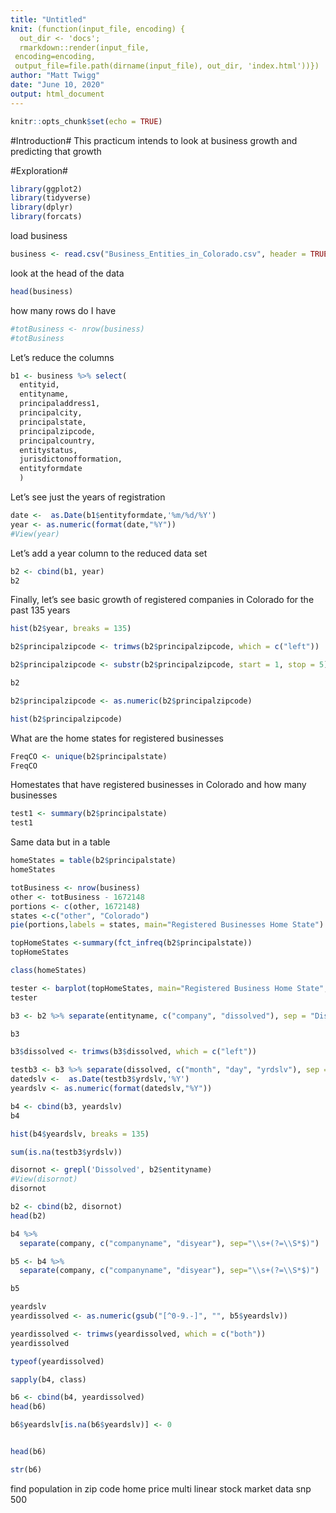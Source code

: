```yaml
---
title: "Untitled"
knit: (function(input_file, encoding) {
  out_dir <- 'docs';
  rmarkdown::render(input_file,
 encoding=encoding,
 output_file=file.path(dirname(input_file), out_dir, 'index.html'))})
author: "Matt Twigg"
date: "June 10, 2020"
output: html_document
---
```


```r
knitr::opts_chunk$set(echo = TRUE)
```

#Introduction#
This practicum intends to look at business growth and predicting that growth

#Exploration#


```r
library(ggplot2)
library(tidyverse)
library(dplyr)
library(forcats)

```
load business
```r
business <- read.csv("Business_Entities_in_Colorado.csv", header = TRUE)
```
look at the head of the data
```r
head(business)
```
how many rows do I have
```r
#totBusiness <- nrow(business)
#totBusiness 
```
Let's reduce the columns
```r
b1 <- business %>% select(
  entityid, 
  entityname, 
  principaladdress1, 
  principalcity, 
  principalstate,
  principalzipcode,
  principalcountry, 
  entitystatus, 
  jurisdictonofformation, 
  entityformdate
  )
```
Let's see just the years of registration
```r
date <-  as.Date(b1$entityformdate,'%m/%d/%Y')
year <- as.numeric(format(date,"%Y"))
#View(year)
```
Let's add a year column to the reduced data set
```r
b2 <- cbind(b1, year)
b2
```
Finally, let's see basic growth of registered companies in Colorado for the past 135 years
```r
hist(b2$year, breaks = 135)
```

```r
b2$principalzipcode <- trimws(b2$principalzipcode, which = c("left"))
```

```r
b2$principalzipcode <- substr(b2$principalzipcode, start = 1, stop = 5)
```

```r
b2
```

```r
b2$principalzipcode <- as.numeric(b2$principalzipcode)
```


```r
hist(b2$principalzipcode)
```



What are the home states for registered businesses
```r
FreqCO <- unique(b2$principalstate)
FreqCO

```
Homestates that have registered businesses in Colorado and how many businesses
```r
test1 <- summary(b2$principalstate)
test1
```
Same data but in a table
```r
homeStates = table(b2$principalstate)
homeStates
```


```r
totBusiness <- nrow(business)
other <- totBusiness - 1672148
portions <- c(other, 1672148)
states <-c("other", "Colorado")
pie(portions,labels = states, main="Registered Businesses Home State")
```

```r
topHomeStates <-summary(fct_infreq(b2$principalstate))
topHomeStates
```

```r
class(homeStates)
```

```r
tester <- barplot(topHomeStates, main="Registered Business Home State", xlab = "States")
tester
```

```r

b3 <- b2 %>% separate(entityname, c("company", "dissolved"), sep = "Dissolved")
```

```r
b3
```

```r
b3$dissolved <- trimws(b3$dissolved, which = c("left"))
```


```r
testb3 <- b3 %>% separate(dissolved, c("month", "day", "yrdslv"), sep = " ")
datedslv <-  as.Date(testb3$yrdslv,'%Y')
yeardslv <- as.numeric(format(datedslv,"%Y"))
```

```r
b4 <- cbind(b3, yeardslv)
b4
```

```r
hist(b4$yeardslv, breaks = 135)
```


```r
sum(is.na(testb3$yrdslv))
```





```r
disornot <- grepl('Dissolved', b2$entityname)
#View(disornot)
disornot
```

```r
b2 <- cbind(b2, disornot)
head(b2)
```



```r
b4 %>%
  separate(company, c("companyname", "disyear"), sep="\\s+(?=\\S*$)")
```

```r
b5 <- b4 %>%
  separate(company, c("companyname", "disyear"), sep="\\s+(?=\\S*$)")
```

```r
b5
```

```r
yeardslv
yeardissolved <- as.numeric(gsub("[^0-9.-]", "", b5$yeardslv))
```

```r
yeardissolved <- trimws(yeardissolved, which = c("both"))
yeardissolved
```

```r
typeof(yeardissolved)
```

```r
sapply(b4, class)
```

```r
b6 <- cbind(b4, yeardissolved)
head(b6)
```

```r
b6$yeardslv[is.na(b6$yeardslv)] <- 0


head(b6)
```

```r
str(b6)
```




find population in zip code
home price
multi linear
stock market data snp 500

